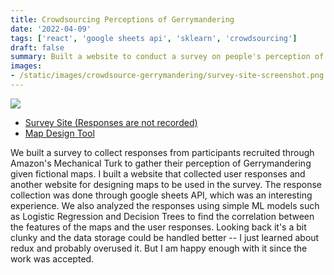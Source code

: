 ```yaml
---
title: Crowdsourcing Perceptions of Gerrymandering
date: '2022-04-09'
tags: ['react', 'google sheets api', 'sklearn', 'crowdsourcing']
draft: false
summary: Built a website to conduct a survey on people's perception of Gerrymandering
images:
- /static/images/crowdsource-gerrymandering/survey-site-screenshot.png
---
```


![](/static/images/crowdsource-gerrymandering/survey-site-screenshot.png)

- [Survey Site (Responses are not recorded)](https://inwonakng.github.io/gerrymander-survey-site/)
- [Map Design Tool](https://inwonakng.github.io/gerrymander-map-builder/)

We built a survey to collect responses from participants recruited through Amazon's Mechanical Turk to gather their perception of Gerrymandering given fictional maps.
I built a website that collected user responses and another website for designing maps to be used in the survey.
The response collection was done through google sheets API, which was an interesting experience.
We also analyzed the responses using simple ML models such as Logistic Regression and Decision Trees to find the correlation between the features of the maps and the user responses.
Looking back it's a bit clunky and the data storage could be handled better -- I just learned about redux and probably overused it.
But I am happy enough with it since the work was accepted.

